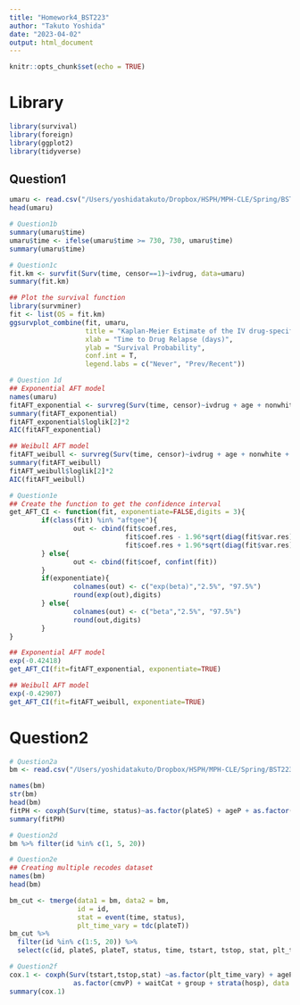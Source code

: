 ```yaml
---
title: "Homework4_BST223"
author: "Takuto Yoshida"
date: "2023-04-02"
output: html_document
---
```


```r
knitr::opts_chunk$set(echo = TRUE)
```

# Library
```r
library(survival)
library(foreign)
library(ggplot2)
library(tidyverse)
```


## Question1
```r
umaru <- read.csv("/Users/yoshidatakuto/Dropbox/HSPH/MPH-CLE/Spring/BST223/Assignments/Homework4/Umaru.csv")
head(umaru)
```

```r
# Question1b
summary(umaru$time)
umaru$time <- ifelse(umaru$time >= 730, 730, umaru$time)
summary(umaru$time)
```

```r
# Question1c
fit.km <- survfit(Surv(time, censor==1)~ivdrug, data=umaru) 
summary(fit.km)

## Plot the survival function
library(survminer)
fit <- list(OS = fit.km)
ggsurvplot_combine(fit, umaru,
                   title = "Kaplan-Meier Estimate of the IV drug-specific Survivor Function",
                   xlab = "Time to Drug Relapse (days)",
                   ylab = "Survival Probability",
                   conf.int = T, 
                   legend.labs = c("Never", "Prev/Recent"))

```

```r
# Question 1d
## Exponential AFT model
names(umaru)
fitAFT_exponential <- survreg(Surv(time, censor)~ivdrug + age + nonwhite + site + treat, data = umaru, dist = "exponential")
summary(fitAFT_exponential)
fitAFT_exponential$loglik[2]*2
AIC(fitAFT_exponential)

## Weibull AFT model
fitAFT_weibull <- survreg(Surv(time, censor)~ivdrug + age + nonwhite + site + treat, data = umaru, dist = "weibull")
summary(fitAFT_weibull)
fitAFT_weibull$loglik[2]*2
AIC(fitAFT_weibull)
```
```r
# Question1e
## Create the function to get the confidence interval
get_AFT_CI <- function(fit, exponentiate=FALSE,digits = 3){
        if(class(fit) %in% "aftgee"){
                out <- cbind(fit$coef.res,
                             fit$coef.res - 1.96*sqrt(diag(fit$var.res)),
                             fit$coef.res + 1.96*sqrt(diag(fit$var.res)))
        } else{
                out <- cbind(fit$coef, confint(fit))
        }
        if(exponentiate){
                colnames(out) <- c("exp(beta)","2.5%", "97.5%")
                round(exp(out),digits)
        } else{
                colnames(out) <- c("beta","2.5%", "97.5%")
                round(out,digits)
        }
}

## Exponential AFT model
exp(-0.42418)
get_AFT_CI(fit=fitAFT_exponential, exponentiate=TRUE)

## Weibull AFT model
exp(-0.42907)
get_AFT_CI(fit=fitAFT_weibull, exponentiate=TRUE)
```
# Question2
```r
# Question2a
bm <- read.csv("/Users/yoshidatakuto/Dropbox/HSPH/MPH-CLE/Spring/BST223/Assignments/Homework4/BoneMarrow_updated.csv")

names(bm)
str(bm)
head(bm)
fitPH <- coxph(Surv(time, status)~as.factor(plateS) + ageP + as.factor(maleP) + as.factor(cmvP) + waitCat + group + strata(hosp), data = bm)
summary(fitPH)

```

```r
# Question2d
bm %>% filter(id %in% c(1, 5, 20))
```

```r
# Question2e
## Creating multiple recodes dataset
names(bm)
head(bm)

bm_cut <- tmerge(data1 = bm, data2 = bm,
                 id = id,
                 stat = event(time, status),
                 plt_time_vary = tdc(plateT))
bm_cut %>% 
  filter(id %in% c(1:5, 20)) %>%
  select(c(id, plateS, plateT, status, time, tstart, tstop, stat, plt_time_vary))

```
```r
# Question2f
cox.1 <- coxph(Surv(tstart,tstop,stat) ~as.factor(plt_time_vary) + ageP + as.factor(maleP) +
                as.factor(cmvP) + waitCat + group + strata(hosp), data = bm_cut)
summary(cox.1)
```










